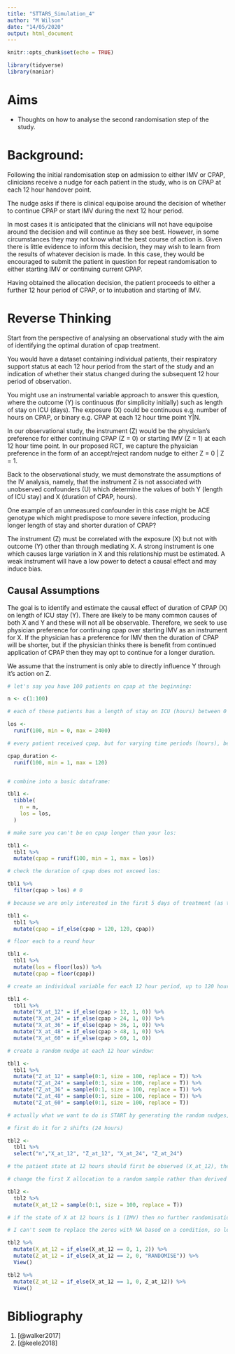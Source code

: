 ```yaml
---
title: "STTARS_Simulation_4"
author: "M Wilson"
date: "14/05/2020"
output: html_document
---
```


```r
knitr::opts_chunk$set(echo = TRUE)
```


```r
library(tidyverse)
library(naniar)

```

# Aims

- Thoughts on how to analyse the second randomisation step of the study.



# Background:

Following the initial randomisation step on admission to either IMV or CPAP, clinicians receive a nudge for each patient in the study, who is on CPAP at each 12 hour handover point.

The nudge asks if there is clinical equipoise around the decision of whether to continue CPAP or start IMV during the next 12 hour period.  

In most cases it is anticipated that the clinicians will not have equipoise around the decision and will continue as they see best.  However, in some circumstances they may not know what the best course of action is.  Given there is little evidence to inform this decision, they may wish to learn from the results of whatever decision is made.  In this case, they would be encouraged to submit the patient in question for repeat randomisation to either starting IMV or continuing current CPAP.  

Having obtained the allocation decision, the patient proceeds to either a further 12 hour period of CPAP, or to intubation and starting of IMV.  



# Reverse Thinking

Start from the perspective of analysing an observational study with the aim of identifying the optimal duration of cpap treatment. 

You would have a dataset containing individual patients, their respiratory support status at each 12 hour period from the start of the study and an indication of whether their status changed during the subsequent 12 hour period of observation.  

You might use an instrumental variable approach to answer this question, where the outcome (Y) is continuous (for simplicity initially) such as length of stay on ICU (days).  The exposure (X) could be continuous e.g. number of hours on CPAP, or binary e.g. CPAP at each 12 hour time point Y|N.  

In our observational study, the instrument (Z) would be the physician's preference for either continuing CPAP (Z = 0) or starting IMV (Z = 1) at each 12 hour time point.  In our proposed RCT, we capture the physician preference in the form of an accept/reject random nudge to either Z = 0 | Z = 1. 

Back to the observational study, we must demonstrate the assumptions of the IV analysis, namely, 
that the instrument Z is not associated with unobserved confounders (U) which determine the values of both Y (length of ICU stay) and X (duration of CPAP, hours).  

One example of an unmeasured confounder in this case might be ACE genotype which might predispose to more severe infection, producing longer length of stay and shorter duration of CPAP?

The instrument (Z) must be correlated with the exposure (X) but not with outcome (Y) other than through mediating X.  A strong instrument is one which causes large variation in X and this relationship must be estimated.  A weak instrument will have a low power to detect a causal effect and may induce bias.  


## Causal Assumptions

The goal is to identify and estimate the causal effect of duration of CPAP (X) on length of ICU stay (Y).  There are likely to be many common causes of both X and Y and these will not all be observable.  Therefore, we seek to use physician preference for continuing cpap over starting IMV as an instrument for X.  If the physician has a preference for IMV then the duration of CPAP will be shorter, but if the physician thinks there is benefit from continued application of CPAP then they may opt to continue for a longer duration. 

We assume that the instrument is only able to directly influence Y through it's action on Z.  


```r
# let's say you have 100 patients on cpap at the beginning:

n <- c(1:100)

# each of these patients has a length of stay on ICU (hours) between 0 and 100 days

los <- 
  runif(100, min = 0, max = 2400)

# every patient received cpap, but for varying time periods (hours), between 1 and 120 hours

cpap_duration <- 
  runif(100, min = 1, max = 120)


# combine into a basic dataframe:

tbl1 <- 
  tibble(
    n = n,
    los = los,
  )

# make sure you can't be on cpap longer than your los:

tbl1 <- 
  tbl1 %>% 
  mutate(cpap = runif(100, min = 1, max = los))

# check the duration of cpap does not exceed los:

tbl1 %>% 
  filter(cpap > los) # 0

# because we are only interested in the first 5 days of treatment (as this is the randomisation window and assuming most people on cpap will be below this duration), cap the max cpap value to 120:

tbl1 <- 
  tbl1 %>% 
  mutate(cpap = if_else(cpap > 120, 120, cpap))

# floor each to a round hour

tbl1 <- 
  tbl1 %>% 
  mutate(los = floor(los)) %>% 
  mutate(cpap = floor(cpap))

# create an individual variable for each 12 hour period, up to 120 hours, fill with 1 if IMV or 0 if CPAP 

tbl1 <- 
  tbl1 %>% 
  mutate("X_at_12" = if_else(cpap > 12, 1, 0)) %>% 
  mutate("X_at_24" = if_else(cpap > 24, 1, 0)) %>% 
  mutate("X_at_36" = if_else(cpap > 36, 1, 0)) %>% 
  mutate("X_at_48" = if_else(cpap > 48, 1, 0)) %>% 
  mutate("X_at_60" = if_else(cpap > 60, 1, 0))

# create a random nudge at each 12 hour window:

tbl1 <- 
  tbl1 %>% 
  mutate("Z_at_12" = sample(0:1, size = 100, replace = T)) %>% 
  mutate("Z_at_24" = sample(0:1, size = 100, replace = T)) %>% 
  mutate("Z_at_36" = sample(0:1, size = 100, replace = T)) %>% 
  mutate("Z_at_48" = sample(0:1, size = 100, replace = T)) %>% 
  mutate("Z_at_60" = sample(0:1, size = 100, replace = T))

```



```r

# actually what we want to do is START by generating the random nudges, then extrapolate whether they were followed or not based on a compliance rate of x% and then obtain the duration of cpap, and then look at los (at which point we could derive a formula to force a correlation between los and cpap duration to enable the rest of the analysis to run).

# first do it for 2 shifts (24 hours)

tbl2 <- 
  tbl1 %>% 
  select("n","X_at_12", "Z_at_12", "X_at_24", "Z_at_24")

# the patient state at 12 hours should first be observed (X_at_12), then the nudge randomisation result (Z_at_12), then the next X value should indicate whether the allocation was complied with or not.

# change the first X allocation to a random sample rather than derived based on duration of cpap as in the first attempt

tbl2 <- 
  tbl2 %>% 
  mutate(X_at_12 = sample(0:1, size = 100, replace = T))

# if the state of X at 12 hours is 1 (IMV) then no further randomisation occurs and no further monitoring is required so the rest of the columns should be NA.

# I can't seem to replace the zeros with NA based on a condition, so let's make 1 == CPAP and 2 == IMV and 0 == NA for now:

tbl2 %>% 
  mutate(X_at_12 = if_else(X_at_12 == 0, 1, 2)) %>% 
  mutate(Z_at_12 = if_else(X_at_12 == 2, 0, "RANDOMISE")) %>% 
  View()

tbl2 %>% 
  mutate(Z_at_12 = if_else(X_at_12 == 1, 0, Z_at_12)) %>% 
  View()


```






# Bibliography

1. [@walker2017]
2. [@keele2018]
